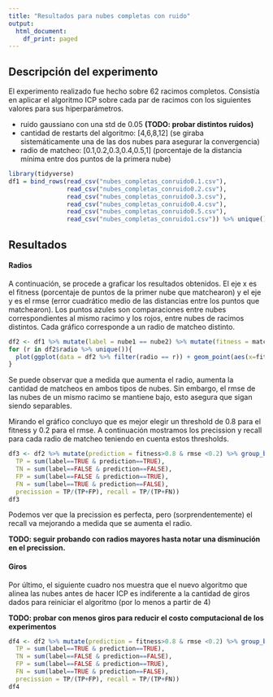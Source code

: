 ```yaml
---
title: "Resultados para nubes completas con ruido"
output:
  html_document:
    df_print: paged
---
```


## Descripción del experimento
El experimento realizado fue hecho sobre 62 racimos completos. Consistía en aplicar el algoritmo ICP sobre cada par de racimos con los siguientes valores para sus hiperparámetros.

* ruido gaussiano con una std de 0.05 **(TODO: probar distintos ruidos)**
* cantidad de restarts del algoritmo: [4,6,8,12] (se giraba sistemáticamente una de las dos nubes para asegurar la convergencia)
* radio de matcheo: [0.1,0.2,0.3,0.4,0.5,1] (porcentaje de la distancia mínima entre dos puntos de la primera nube)

```r
library(tidyverse)
df1 = bind_rows(read_csv("nubes_completas_conruido0.1.csv"),
                read_csv("nubes_completas_conruido0.2.csv"),
                read_csv("nubes_completas_conruido0.3.csv"),
                read_csv("nubes_completas_conruido0.4.csv"),
                read_csv("nubes_completas_conruido0.5.csv"),
                read_csv("nubes_completas_conruido1.csv")) %>% unique()
```

## Resultados

#### Radios

A continuación, se procede a graficar los resultados obtenidos. El eje x es el fitness (porcentaje de puntos de la primer nube que matchearon) y el eje y es el rmse (error cuadrático medio de las distancias entre los puntos que matchearon). Los puntos azules son comparaciones entre nubes correspondientes al mismo racimo y los rojos, entre nubes de racimos distintos. Cada gráfico corresponde a un radio de matcheo distinto.

```r
df2 <- df1 %>% mutate(label = nube1 == nube2) %>% mutate(fitness = matcheos/tamaño_nube1 )
for (r in df2$radio %>% unique()){
  plot(ggplot(data = df2 %>% filter(radio == r)) + geom_point(aes(x=fitness,y=rmse,col=label,alpha = 1/10)) + facet_wrap(~label) + ggtitle( paste("Radio",r)))
} 

```

Se puede observar que a medida que aumenta el radio, aumenta la cantidad de matcheos en ambos tipos de nubes. Sin embargo, el rmse de las nubes de un mismo racimo se mantiene bajo, esto asegura que sigan siendo separables.


Mirando el gráfico concluyo que es mejor elegir un threshold de 0.8 para el fitness y 0.2 para el rmse. A continuación mostramos los precission y recall para cada radio de matcheo teniendo en cuenta estos thresholds. 

```r
df3 <- df2 %>% mutate(prediction = fitness>0.8 & rmse <0.2) %>% group_by(radio) %>% summarise(
  TP = sum(label==TRUE & prediction==TRUE),
  TN = sum(label==FALSE & prediction==FALSE),
  FP = sum(label==FALSE & prediction==TRUE),
  FN = sum(label==TRUE & prediction==FALSE),
  precission = TP/(TP+FP), recall = TP/(TP+FN))
df3
```

Podemos ver que la precission es perfecta, pero (sorprendentemente) el recall va mejorando a medida que se aumenta el radio. 

**TODO: seguir probando con radios mayores hasta notar una disminución en el precission.**

#### Giros

Por último, el siguiente cuadro nos muestra que el nuevo algoritmo que alinea las nubes antes de hacer ICP es indiferente a la cantidad de giros dados para reiniciar el algoritmo (por lo menos a partir de 4)

**TODO: probar con menos giros para reducir el costo computacional de los experimentos**

```r
df4 <- df2 %>% mutate(prediction = fitness>0.8 & rmse <0.2) %>% group_by(giros) %>% summarise(
  TP = sum(label==TRUE & prediction==TRUE),
  TN = sum(label==FALSE & prediction==FALSE),
  FP = sum(label==FALSE & prediction==TRUE),
  FN = sum(label==TRUE & prediction==FALSE),
  precission = TP/(TP+FP), recall = TP/(TP+FN))
df4
```

